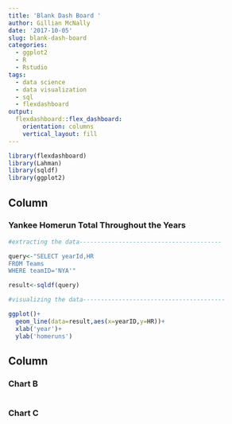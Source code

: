 ```yaml
---
title: 'Blank Dash Board '
author: Gillian McNally
date: '2017-10-05'
slug: blank-dash-board
categories:
  - ggplot2
  - R
  - Rstudio
tags:
  - data science
  - data visualization
  - sql
  - flexdashboard
output: 
  flexdashboard::flex_dashboard:
    orientation: columns
    vertical_layout: fill
---
```


```r
library(flexdashboard)
library(Lahman)
library(sqldf)
library(ggplot2)
```

Column {data-width=650}
-----------------------------------------------------------------------

### Yankee Homerun Total Throughout the Years

```r
#extracting the data----------------------------------------

query<-"SELECT yearId,HR
FROM Teams
WHERE teamID='NYA'"

result<-sqldf(query)

#visualizing the data----------------------------------------

ggplot()+
  geom_line(data=result,aes(x=yearID,y=HR))+
  xlab('year')+
  ylab('homeruns')
```

Column {data-width=350}
-----------------------------------------------------------------------

### Chart B

```r

```

### Chart C

```r

```

